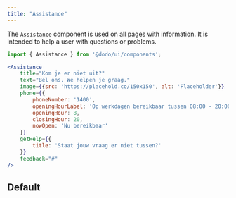 ```yaml
---
title: "Assistance"
---
```



The `Assistance` component is used on all pages with information. It is intended to help a user with questions or problems.

```jsx
import { Assistance } from '@dodo/ui/components';

<Assistance
	title="Kom je er niet uit?"
	text="Bel ons. We helpen je graag."
	image={{src: 'https://placehold.co/150x150', alt: 'Placeholder'}}
	phone={{
		phoneNumber: '1400',
		openingHourLabel: 'Op werkdagen bereikbaar tussen 08:00 - 20:00 uur',
		openingHour: 8,
		closingHour: 20,
		nowOpen: 'Nu bereikbaar'
	}}
	getHelp={{
		title: 'Staat jouw vraag er niet tussen?'
	}}
	feedback="#"
/>
```

## Default

<div class="not-content">
	<Assistance
		title="Kom je er niet uit?"
		text="Bel ons. We helpen je graag."
		image={{src: 'https://placehold.co/150x150', alt: 'Placeholder'}}
		phone={{
			phoneNumber: '1400',
			openingHourLabel: 'Op werkdagen bereikbaar tussen 08:00 - 20:00 uur',
			openingHour: 8,
			closingHour: 20,
			nowOpen: 'Nu bereikbaar'
		}}
		getHelp={{
			title: 'Staat jouw vraag er niet tussen?'
		}}
		feedback="#"
	/>
</div>
